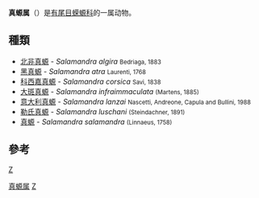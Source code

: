 {{Unreferenced|time=2020-09-28T05:03:24+00:00}}
{{Automatic taxobox
| taxon = Salamandra
| authority = Laurenti, 1768
}}

'''真螈属'''（{{lang-xm|Salamandra}}）是[[有尾目|有尾目]][[蝾螈科|蝾螈科]]的一属动物。

== 種類 ==

* [[北非真螈|北非真螈]] - ''Salamandra algira'' <small>Bedriaga, 1883</small>
* [[黑真螈|黑真螈]] - ''Salamandra atra'' <small>Laurenti, 1768</small>
* [[科西嘉真螈|科西嘉真螈]] - ''Salamandra corsica'' <small>Savi, 1838</small>
* [[大斑真螈|大斑真螈]] - ''Salamandra infraimmaculata'' <small>(Martens, 1885)</small>
* [[意大利真螈|意大利真螈]] - ''Salamandra lanzai'' <small>Nascetti, Andreone, Capula and Bullini, 1988</small>
* [[勒氏真螈|勒氏真螈]] - ''Salamandra luschani'' <small>(Steindachner, 1891)</small>
* [[真螈|真螈]] - ''Salamandra salamandra'' <small>(Linnaeus, 1758)</small>

== 參考 ==
{{reflist}}

{{taxonbar}}
[[category:蝾螈科|Z]]
[[Category:真螈属|]]
[[Category:_1768年描述的分类群|Z]]